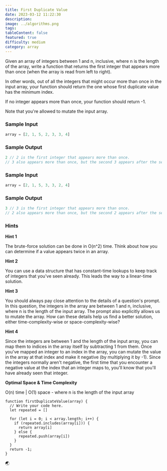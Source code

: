 ```yaml
---
title: First Duplicate Value
date: 2023-03-12 11:22:30
description:
image: ../algorithms.png
tags:
tableContent: false
featured: true
difficulty: medium
category: array
---
```


Given an array of integers between 1 and n, inclusive, where n is the length of the array, write a function that returns the first integer that appears more than once (when the array is read from left to right).

In other words, out of all the integers that might occur more than once in the input array, your function should return the one whose first duplicate value has the minimum index.

If no integer appears more than once, your function should return -1.

Note that you're allowed to mutate the input array.

### Sample Input

```js
array = [2, 1, 5, 2, 3, 3, 4]
```

### Sample Output

```js
2 // 2 is the first integer that appears more than once.
// 3 also appears more than once, but the second 3 appears after the second 2.
```

### Sample Input

```js
array = [2, 1, 5, 3, 3, 2, 4]
```

### Sample Output

```js
3 // 3 is the first integer that appears more than once.
// 2 also appears more than once, but the second 2 appears after the second 3.
```

### Hints

**Hint 1**

The brute-force solution can be done in O(n^2) time. Think about how you can determine if a value appears twice in an array.

**Hint 2**

You can use a data structure that has constant-time lookups to keep track of integers that you've seen already. This leads the way to a linear-time solution.

**Hint 3**

You should always pay close attention to the details of a question's prompt. In this question, the integers in the array are between 1 and n, inclusive, where n is the length of the input array. The prompt also explicitly allows us to mutate the array. How can these details help us find a better solution, either time-complexity-wise or space-complexity-wise?

**Hint 4**

Since the integers are between 1 and the length of the input array, you can map them to indices in the array itself by subtracting 1 from them. Once you've mapped an integer to an index in the array, you can mutate the value in the array at that index and make it negative (by multiplying it by -1). Since the integers normally aren't negative, the first time that you encounter a negative value at the index that an integer maps to, you'll know that you'll have already seen that integer.

**Optimal Space & Time Complexity**

O(n) time | O(1) space - where n is the length of the input array

```js:Solution-1
function firstDuplicateValue(array) {
  // Write your code here.
  let repeated = []

  for (let i = 0; i < array.length; i++) {
    if (repeated.includes(array[i])) {
      return array[i]
    } else {
      repeated.push(array[i])
    }
  }
  return -1;
}
```

🌏
